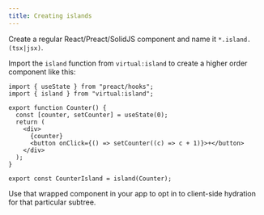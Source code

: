 ```yaml
---
title: Creating islands
---
```


Create a regular React/Preact/SolidJS component and name it `*.island.(tsx|jsx)`.

Import the `island` function from `virtual:island` to create a higher order component like this:

```tsx
import { useState } from "preact/hooks";
import { island } from "virtual:island";

export function Counter() {
  const [counter, setCounter] = useState(0);
  return (
    <div>
      {counter}
      <button onClick={() => setCounter((c) => c + 1)}>+</button>
    </div>
  );
}

export const CounterIsland = island(Counter);
```

Use that wrapped component in your app to opt in to client-side hydration for that particular subtree.
